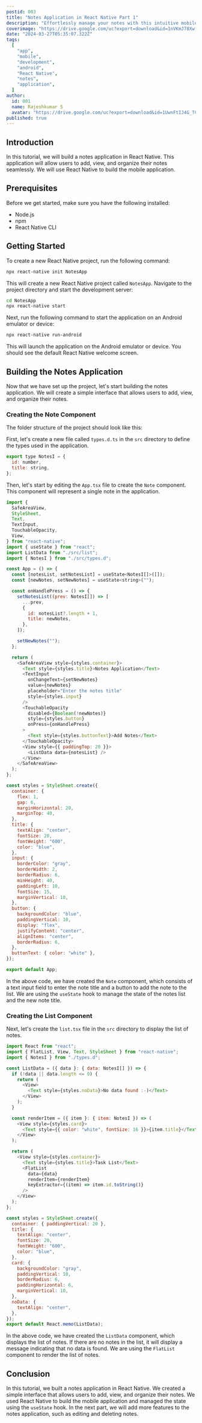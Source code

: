 ```yaml
---
postid: 003
title: "Notes Application in React Native Part 1"
description: "Effortlessly manage your notes with this intuitive mobile app. Add, view, and organize your notes seamlessly, ensuring you stay productive on-the-go. This tutorial will guide you through building a notes application in React Native."
coverimage: "https://drive.google.com/uc?export=download&id=1nVKmJ78XwfaqhUjcIFhoS7lkmzMPysIk"
date: "2024-03-27T05:35:07.322Z"
tags:
  [
    "app",
    "mobile",
    "development",
    "android",
    "React Native",
    "notes",
    "application",
  ]
author:
  id: 001
  name: Rajeshkumar S
  avatar: "https://drive.google.com/uc?export=download&id=1UwnFtIJ4G_TCzXjA_vMW6xQx2ENEc7dM"
published: true
---
```


## Introduction

In this tutorial, we will build a notes application in React Native. This application will allow users to add, view, and organize their notes seamlessly. We will use React Native to build the mobile application.

## Prerequisites

Before we get started, make sure you have the following installed:

- Node.js
- npm
- React Native CLI

## Getting Started

To create a new React Native project, run the following command:

```bash
npx react-native init NotesApp
```

This will create a new React Native project called `NotesApp`. Navigate to the project directory and start the development server:

```bash
cd NotesApp
npx react-native start
```

Next, run the following command to start the application on an Android emulator or device:

```bash
npx react-native run-android
```

This will launch the application on the Android emulator or device. You should see the default React Native welcome screen.

## Building the Notes Application

Now that we have set up the project, let's start building the notes application. We will create a simple interface that allows users to add, view, and organize their notes.

### Creating the Note Component

The folder structure of the project should look like this:

<div className=" p-4 border rounded-lg w-fit">
  <FileTree>
    <FileTreeFolder name="NotesApp" defaultOpen>
      <FileTreeFolder name="node_modules" />
      <FileTreeFolder name="src" defaultOpen>
        <FileTreeFile name="list.tsx" />
        <FileTreeFile name="types.d.ts" />
      </FileTreeFolder>
      <FileTreeFile name="App.tsx" />
      <FileTreeFile name="package.json" />
      <FileTreeFile name="tsconfig.json" />
    </FileTreeFolder>
  </FileTree>
</div>

First, let's create a new file called `types.d.ts` in the `src` directory to define the types used in the application.

```js title="types.d.ts"
export type NotesI = {
  id: number,
  title: string,
};
```

Then, let's start by editing the `App.tsx` file to create the `Note` component. This component will represent a single note in the application.

```js title="App.tsx" showLineNumbers
import {
  SafeAreaView,
  StyleSheet,
  Text,
  TextInput,
  TouchableOpacity,
  View,
} from "react-native";
import { useState } from "react";
import ListData from "./src/list";
import { NotesI } from "./src/types.d";

const App = () => {
  const [notesList, setNotesList] = useState<NotesI[]>([]);
  const [newNotes, setNewNotes] = useState<string>("");

  const onHandlePress = () => {
    setNotesList((prev: NotesI[]) => [
      ...prev,
      {
        id: notesList?.length + 1,
        title: newNotes,
      },
    ]);

    setNewNotes("");
  };

  return (
    <SafeAreaView style={styles.container}>
      <Text style={styles.title}>Notes Application</Text>
      <TextInput
        onChangeText={setNewNotes}
        value={newNotes}
        placeholder="Enter the notes title"
        style={styles.input}
      />
      <TouchableOpacity
        disabled={Boolean(!newNotes)}
        style={styles.button}
        onPress={onHandlePress}
      >
        <Text style={styles.buttonText}>Add Notes</Text>
      </TouchableOpacity>
      <View style={{ paddingTop: 20 }}>
        <ListData data={notesList} />
      </View>
    </SafeAreaView>
  );
};

const styles = StyleSheet.create({
  container: {
    flex: 1,
    gap: 6,
    marginHorizontal: 20,
    marginTop: 40,
  },
  title: {
    textAlign: "center",
    fontSize: 20,
    fontWeight: "600",
    color: "blue",
  },
  input: {
    borderColor: "gray",
    borderWidth: 2,
    borderRadius: 6,
    minHeight: 40,
    paddingLeft: 10,
    fontSize: 15,
    marginVertical: 10,
  },
  button: {
    backgroundColor: "blue",
    paddingVertical: 10,
    display: "flex",
    justifyContent: "center",
    alignItems: "center",
    borderRadius: 6,
  },
  buttonText: { color: "white" },
});

export default App;
```

In the above code, we have created the `Note` component, which consists of a text input field to enter the note title and a button to add the note to the list. We are using the `useState` hook to manage the state of the notes list and the new note title.

### Creating the List Component

Next, let's create the `list.tsx` file in the `src` directory to display the list of notes.

```js title="list.tsx" showLineNumbers
import React from "react";
import { FlatList, View, Text, StyleSheet } from "react-native";
import { NotesI } from "./types.d";

const ListData = ({ data }: { data: NotesI[] }) => {
  if (!data || data.length <= 0) {
    return (
      <View>
        <Text style={styles.noData}>No data found :-)</Text>
      </View>
    );
  }

  const renderItem = ({ item }: { item: NotesI }) => (
    <View style={styles.card}>
      <Text style={{ color: "white", fontSize: 16 }}>{item.title}</Text>
    </View>
  );

  return (
    <View style={styles.container}>
      <Text style={styles.title}>Task List</Text>
      <FlatList
        data={data}
        renderItem={renderItem}
        keyExtractor={(item) => item.id.toString()}
      />
    </View>
  );
};

const styles = StyleSheet.create({
  container: { paddingVertical: 20 },
  title: {
    textAlign: "center",
    fontSize: 20,
    fontWeight: "600",
    color: "blue",
  },
  card: {
    backgroundColor: "gray",
    paddingVertical: 10,
    borderRadius: 6,
    paddingHorizontal: 6,
    marginVertical: 10,
  },
  noData: {
    textAlign: "center",
  },
});
export default React.memo(ListData);
```

In the above code, we have created the `ListData` component, which displays the list of notes. If there are no notes in the list, it will display a message indicating that no data is found. We are using the `FlatList` component to render the list of notes.

## Conclusion

In this tutorial, we built a notes application in React Native. We created a simple interface that allows users to add, view, and organize their notes. We used React Native to build the mobile application and managed the state using the `useState` hook.
In the next part, we will add more features to the notes application, such as editing and deleting notes.
